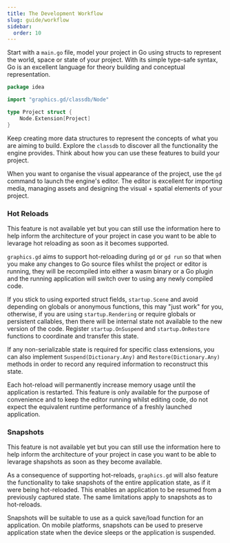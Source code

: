 ```yaml
---
title: The Development Workflow
slug: guide/workflow
sidebar:
  order: 10
---
```


Start with a `main.go` file, model your project in Go using structs to represent the
world, space or state of your project. With its simple type-safe syntax, Go is an
excellent language for theory building and conceptual representation.

```go
package idea

import "graphics.gd/classdb/Node"

type Project struct {
	Node.Extension[Project]
}
````

Keep creating more data structures to represent the concepts of what you are aiming to
build. Explore the `classdb` to discover all the functionality the engine provides.
Think about how you can use these features to build your project.

When you want to organise the visual appearance of the project, use the `gd` command to
launch the engine's editor. The editor is excellent for importing media, managing assets
and designing the visual + spatial elements of your project.


### Hot Reloads <Badge text="planned feature" variant="note" />
<Aside type="caution">
    This feature is not available yet but you can still use the information here to help inform
    the architecture of your project in case you want to be able to levarage hot reloading as
    soon as it becomes supported.
</Aside>

`graphics.gd` aims to support hot-reloading during `gd` or `gd run` so that when you
make any changes to Go source files whilst the project or editor is running, they will
be recompiled into either a wasm binary or a Go plugin and the running application will
switch over to using any newly compiled code.

If you stick to using exported struct fields, `startup.Scene` and avoid depending on
globals or anonymous functions, this may "just work" for you, otherwise, if you are using
`startup.Rendering` or require globals or persistent callables, then there will be internal
state not available to the new version of the code. Register `startup.OnSuspend` and
`startup.OnRestore` functions to coordinate and transfer this state.

If any non-serializable state is required for specific class extensions, you can also implement
`Suspend(Dictionary.Any)` and `Restore(Dictionary.Any)` methods in order to record any required
information to reconstruct this state.

Each hot-reload will permanently increase memory usage until the application is restarted.
This feature is only available for the purpose of convenience and to keep the editor running
whilst editing code, do not expect the equivalent runtime performance of a freshly launched application.

### Snapshots <Badge text="planned feature" variant="note" />
<Aside type="caution">
    This feature is not available yet but you can still use the information here to help inform
    the architecture of your project in case you want to be able to levarage shapshots as
    soon as they become available.
</Aside>

As a consequence of supporting hot-reloads, `graphics.gd` will also feature the functionality to take
snapshots of the entire application state, as if it were being hot-reloaded. This enables an application
to be resumed from a previously captured state. The same limitations apply to snapshots as to
hot-reloads.

Snapshots will be suitable to use as a quick save/load function for an application. On mobile platforms,
snapshots can be used to preserve application state when the device sleeps or the application is suspended.
